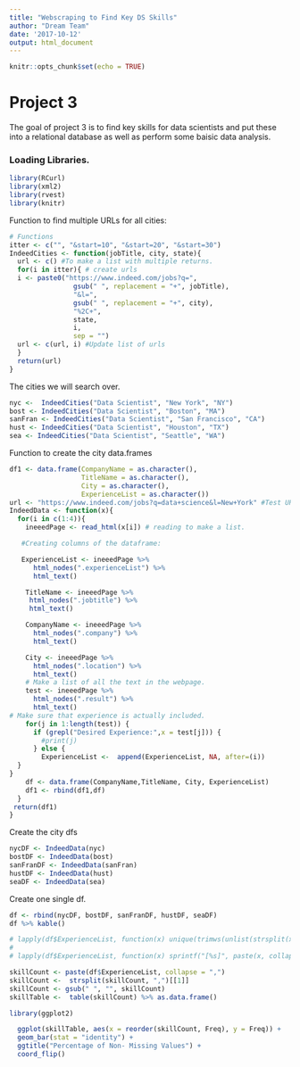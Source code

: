 ```yaml
---
title: "Webscraping to Find Key DS Skills"
author: "Dream Team"
date: '2017-10-12'
output: html_document
---
```


```r
knitr::opts_chunk$set(echo = TRUE)
```

# Project 3

The goal of project 3 is to find key skills for data scientists and put these into a relational database as well as perform some baisic data analysis.

### Loading Libraries.

```r
library(RCurl)
library(xml2)
library(rvest)
library(knitr)
```

Function to find multiple URLs for all cities:

```r
# Functions
itter <- c("", "&start=10", "&start=20", "&start=30")
IndeedCities <- function(jobTitle, city, state){
  url <- c() #To make a list with multiple returns.
  for(i in itter){ # create urls
  i <- paste0("https://www.indeed.com/jobs?q=",
                gsub(" ", replacement = "+", jobTitle),
                "&l=",
                gsub(" ", replacement = "+", city),
                "%2C+", 
                state, 
                i,
                sep = "")
  url <- c(url, i) #Update list of urls
  }
  return(url)
}
```

The cities we will search over. 
```r
nyc <-  IndeedCities("Data Scientist", "New York", "NY")
bost <- IndeedCities("Data Scientist", "Boston", "MA")
sanFran <- IndeedCities("Data Scientist", "San Francisco", "CA")
hust <- IndeedCities("Data Scientist", "Houston", "TX")
sea <- IndeedCities("Data Scientist", "Seattle", "WA")
```


Function to create the city data.frames

```r
df1 <- data.frame(CompanyName = as.character(),
                  TitleName = as.character(),
                  City = as.character(),
                  ExperienceList = as.character())
url <- "https://www.indeed.com/jobs?q=data+science&l=New+York" #Test URL
IndeedData <- function(x){
  for(i in c(1:4)){
    ineeedPage <- read_html(x[i]) # reading to make a list.

   #Creating columns of the dataframe:

   ExperienceList <- ineeedPage %>%
      html_nodes(".experienceList") %>%
      html_text()

    TitleName <- ineeedPage %>%
     html_nodes(".jobtitle") %>%
     html_text()

    CompanyName <- ineeedPage %>%
      html_nodes(".company") %>%
      html_text()

    City <- ineeedPage %>%
      html_nodes(".location") %>%
      html_text()
    # Make a list of all the text in the webpage. 
    test <- ineeedPage %>%
      html_nodes(".result") %>%
      html_text()
# Make sure that experience is actually included.
    for(j in 1:length(test)) {
      if (grepl("Desired Experience:",x = test[j])) {
        #print(j)
      } else {
        ExperienceList <-  append(ExperienceList, NA, after=(i))
  }
}
    df <- data.frame(CompanyName,TitleName, City, ExperienceList)
    df1 <- rbind(df1,df)
  }
 return(df1)
}

```

Create the city dfs

```r
nycDF <- IndeedData(nyc) 
bostDF <- IndeedData(bost)
sanFranDF <- IndeedData(sanFran)
hustDF <- IndeedData(hust)
seaDF <- IndeedData(sea)
```

Create one single df.
```r
df <- rbind(nycDF, bostDF, sanFranDF, hustDF, seaDF)
df %>% kable()
```


```r
# lapply(df$ExperienceList, function(x) unique(trimws(unlist(strsplit(x, ",")))))
# 
# lapply(df$ExperienceList, function(x) sprintf("[%s]", paste(x, collapse = ",")))
```

```r

skillCount <- paste(df$ExperienceList, collapse = ",") 
skillCount <-  strsplit(skillCount, ",")[[1]]
skillCount <- gsub(" ", "", skillCount)
skillTable <-  table(skillCount) %>% as.data.frame()
```

```r

library(ggplot2)

  ggplot(skillTable, aes(x = reorder(skillCount, Freq), y = Freq)) + 
  geom_bar(stat = "identity") +
  ggtitle("Percentage of Non- Missing Values") +
  coord_flip() 
```


